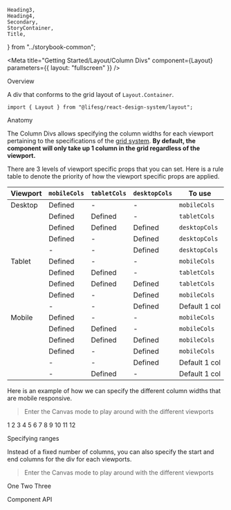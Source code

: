     Heading3,
    Heading4,
    Secondary,
    StoryContainer,
    Title,
} from "../storybook-common";

<Meta
    title="Getting Started/Layout/Column Divs"
    component={Layout}
    parameters={{ layout: "fullscreen" }}
/>

<Title>Column Divs</Title>

<Secondary>Overview</Secondary>

A div that conforms to the grid layout of `Layout.Container`.

```tsx
import { Layout } from "@lifesg/react-design-system/layout";
```

<Heading3>Anatomy</Heading3>

The Column Divs allows specifying the column widths for each viewport pertaining
to the specifications of the [grid system](/docs/getting-started-layout--grid-layout).
**By default, the component will only take up 1 column in the grid regardless of
the viewport.**

There are 3 levels of viewport specific props that you can set. Here is a rule
table to denote the priority of how the viewport specific props are applied.

| Viewport | `mobileCols` | `tabletCols` | `desktopCols` | To use        |
| -------- | ------------ | ------------ | ------------- | ------------- |
| Desktop  | Defined      | -            | -             | `mobileCols`  |
|          | Defined      | Defined      | -             | `tabletCols`  |
|          | Defined      | Defined      | Defined       | `desktopCols` |
|          | Defined      | -            | Defined       | `desktopCols` |
|          | -            | -            | Defined       | `desktopCols` |
| Tablet   | Defined      | -            | -             | `mobileCols`  |
|          | Defined      | Defined      | -             | `tabletCols`  |
|          | Defined      | Defined      | Defined       | `tabletCols`  |
|          | Defined      | -            | Defined       | `mobileCols`  |
|          | -            | -            | Defined       | Default 1 col |
| Mobile   | Defined      | -            | -             | `mobileCols`  |
|          | Defined      | Defined      | -             | `mobileCols`  |
|          | Defined      | Defined      | Defined       | `mobileCols`  |
|          | Defined      | -            | Defined       | `mobileCols`  |
|          | -            | -            | Defined       | Default 1 col |
|          | -            | Defined      | -             | Default 1 col |

Here is an example of how we can specify the different column widths that are mobile
responsive.

> Enter the Canvas mode to play around with the different viewports

<Canvas>
    <Story name="Column Divs">
        <Wrapper>
            <Layout.ColDiv
                mobileCols={1}
                style={{
                    background: "#FDDDD7",
                    textAlign: "center",
                    padding: "0.5rem 0",
                }}
            >
                <Text.BodySmall>1</Text.BodySmall>
            </Layout.ColDiv>
            <Layout.ColDiv
                mobileCols={2}
                style={{
                    background: "#FDDDD7",
                    textAlign: "center",
                    padding: "0.5rem 0",
                }}
            >
                <Text.BodySmall>2</Text.BodySmall>
            </Layout.ColDiv>
            <Layout.ColDiv
                mobileCols={3}
                style={{
                    background: "#FDDDD7",
                    textAlign: "center",
                    padding: "0.5rem 0",
                }}
            >
                <Text.BodySmall>3</Text.BodySmall>
            </Layout.ColDiv>
            <Layout.ColDiv
                mobileCols={4}
                style={{
                    background: "#FDDDD7",
                    textAlign: "center",
                    padding: "0.5rem 0",
                }}
            >
                <Text.BodySmall>4</Text.BodySmall>
            </Layout.ColDiv>
            <Layout.ColDiv
                mobileCols={4}
                tabletCols={5}
                style={{
                    background: "#FDDDD7",
                    textAlign: "center",
                    padding: "0.5rem 0",
                }}
            >
                <Text.BodySmall>5</Text.BodySmall>
            </Layout.ColDiv>
            <Layout.ColDiv
                mobileCols={4}
                tabletCols={6}
                style={{
                    background: "#FDDDD7",
                    textAlign: "center",
                    padding: "0.5rem 0",
                }}
            >
                <Text.BodySmall>6</Text.BodySmall>
            </Layout.ColDiv>
            <Layout.ColDiv
                mobileCols={4}
                tabletCols={7}
                style={{
                    background: "#FDDDD7",
                    textAlign: "center",
                    padding: "0.5rem 0",
                }}
            >
                <Text.BodySmall>7</Text.BodySmall>
            </Layout.ColDiv>
            <Layout.ColDiv
                mobileCols={4}
                tabletCols={8}
                style={{
                    background: "#FDDDD7",
                    textAlign: "center",
                    padding: "0.5rem 0",
                }}
            >
                <Text.BodySmall>8</Text.BodySmall>
            </Layout.ColDiv>
            <Layout.ColDiv
                mobileCols={4}
                tabletCols={8}
                desktopCols={9}
                style={{
                    background: "#FDDDD7",
                    textAlign: "center",
                    padding: "0.5rem 0",
                }}
            >
                <Text.BodySmall>9</Text.BodySmall>
            </Layout.ColDiv>
            <Layout.ColDiv
                mobileCols={4}
                tabletCols={8}
                desktopCols={10}
                style={{
                    background: "#FDDDD7",
                    textAlign: "center",
                    padding: "0.5rem 0",
                }}
            >
                <Text.BodySmall>10</Text.BodySmall>
            </Layout.ColDiv>
            <Layout.ColDiv
                mobileCols={4}
                tabletCols={8}
                desktopCols={11}
                style={{
                    background: "#FDDDD7",
                    textAlign: "center",
                    padding: "0.5rem 0",
                }}
            >
                <Text.BodySmall>11</Text.BodySmall>
            </Layout.ColDiv>
            <Layout.ColDiv
                mobileCols={4}
                tabletCols={8}
                desktopCols={12}
                style={{
                    background: "#FDDDD7",
                    textAlign: "center",
                    padding: "0.5rem 0",
                }}
            >
                <Text.BodySmall>12</Text.BodySmall>
            </Layout.ColDiv>
        </Wrapper>
    </Story>
</Canvas>

<Heading3>Specifying ranges</Heading3>

Instead of a fixed number of columns, you can also specify the start and end
columns for the div for each viewports.

> Enter the Canvas mode to play around with the different viewports

<Canvas>
    <Story name="Specifying ranges">
        <Wrapper>
            <Layout.ColDiv
                mobileCols={[1, 5]}
                style={{
                    background: "#FDDDD7",
                    textAlign: "center",
                    padding: "0.5rem 0",
                }}
            >
                <Text.BodySmall>One</Text.BodySmall>
            </Layout.ColDiv>
            <Layout.ColDiv
                mobileCols={[3, 5]}
                tabletCols={[2, 6]}
                style={{
                    background: "#FDDDD7",
                    textAlign: "center",
                    padding: "0.5rem 0",
                }}
            >
                <Text.BodySmall>Two</Text.BodySmall>
            </Layout.ColDiv>
            <Layout.ColDiv
                mobileCols={[2, 4]}
                tabletCols={[6, 9]}
                desktopCols={[7, 12]}
                style={{
                    background: "#FDDDD7",
                    textAlign: "center",
                    padding: "0.5rem 0",
                }}
            >
                <Text.BodySmall>Three</Text.BodySmall>
            </Layout.ColDiv>
        </Wrapper>
    </Story>
</Canvas>

<Secondary>Component API</Secondary>

<PropsTable />

